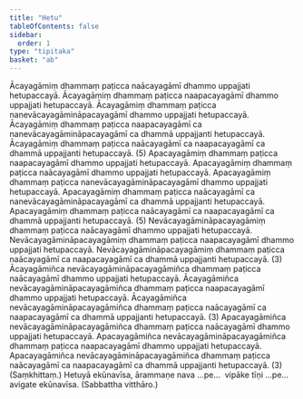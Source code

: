 ```yaml
---
title: "Hetu"
tableOfContents: false
sidebar:
  order: 1
type: "tipitaka"
basket: "ab"
---
```



<DynamicBreadcrumb />

<Division number="38">

<Paragraph number="93">
Ācayagāmiṃ dhammaṃ paṭicca naācayagāmī dhammo uppajjati hetupaccayā. Ācayagāmiṃ dhammaṃ paṭicca naapacayagāmī dhammo uppajjati hetupaccayā. Ācayagāmiṃ dhammaṃ paṭicca nanevācayagāmināpacayagāmī dhammo uppajjati hetupaccayā. Ācayagāmiṃ dhammaṃ paṭicca naapacayagāmī ca nanevācayagāmināpacayagāmī ca dhammā uppajjanti hetupaccayā. Ācayagāmiṃ dhammaṃ paṭicca naācayagāmī ca naapacayagāmī ca dhammā uppajjanti hetupaccayā. (5)
</Paragraph>

<Paragraph number="94">
Apacayagāmiṃ dhammaṃ paṭicca naapacayagāmī dhammo uppajjati hetupaccayā. Apacayagāmiṃ dhammaṃ paṭicca naācayagāmī dhammo uppajjati hetupaccayā. Apacayagāmiṃ dhammaṃ paṭicca nanevācayagāmināpacayagāmī dhammo uppajjati hetupaccayā. Apacayagāmiṃ dhammaṃ paṭicca naācayagāmī ca nanevācayagāmināpacayagāmī ca dhammā uppajjanti hetupaccayā. Apacayagāmiṃ dhammaṃ paṭicca naācayagāmī ca naapacayagāmī ca dhammā uppajjanti hetupaccayā. (5)
</Paragraph>

<Paragraph number="95">
Nevācayagāmināpacayagāmiṃ dhammaṃ paṭicca naācayagāmī dhammo uppajjati hetupaccayā. Nevācayagāmināpacayagāmiṃ dhammaṃ paṭicca naapacayagāmī dhammo uppajjati hetupaccayā. Nevācayagāmināpacayagāmiṃ dhammaṃ paṭicca naācayagāmī ca naapacayagāmī ca dhammā uppajjanti hetupaccayā. (3)
</Paragraph>

<Paragraph number="96">
Ācayagāmiñca nevācayagāmināpacayagāmiñca dhammaṃ paṭicca naācayagāmī dhammo uppajjati hetupaccayā. Ācayagāmiñca nevācayagāmināpacayagāmiñca dhammaṃ paṭicca naapacayagāmī dhammo uppajjati hetupaccayā. Ācayagāmiñca nevācayagāmināpacayagāmiñca dhammaṃ paṭicca naācayagāmī ca naapacayagāmī ca dhammā uppajjanti hetupaccayā. (3)
</Paragraph>

<Paragraph number="97">
Apacayagāmiñca nevācayagāmināpacayagāmiñca dhammaṃ paṭicca naācayagāmī dhammo uppajjati hetupaccayā. Apacayagāmiñca nevācayagāmināpacayagāmiñca dhammaṃ paṭicca naapacayagāmī dhammo uppajjati hetupaccayā. Apacayagāmiñca nevācayagāmināpacayagāmiñca dhammaṃ paṭicca naācayagāmī ca naapacayagāmī ca dhammā uppajjanti hetupaccayā. (3) (Saṃkhittaṃ.)
</Paragraph>

<Paragraph number="98">
Hetuyā ekūnavīsa, ārammaṇe nava …pe…  vipāke tīṇi …pe…  avigate ekūnavīsa. (Sabbattha vitthāro.)
</Paragraph>
</Division>